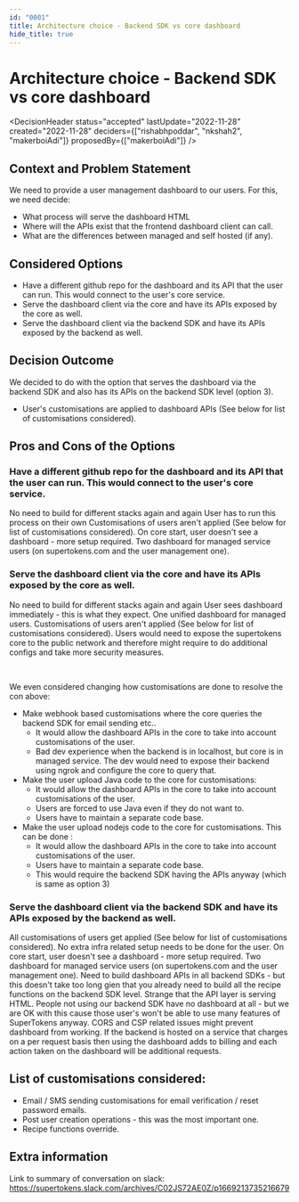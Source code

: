 ```yaml
---
id: "0001"
title: Architecture choice - Backend SDK vs core dashboard
hide_title: true
---
```



# Architecture choice - Backend SDK vs core dashboard

<DecisionHeader status="accepted" lastUpdate="2022-11-28" created="2022-11-28" deciders={["rishabhpoddar", "nkshah2", "makerboiAdi"]} proposedBy={["makerboiAdi"]} />

## Context and Problem Statement

We need to provide a user management dashboard to our users. For this, we need decide:
- What process will serve the dashboard HTML
- Where will the APIs exist that the frontend dashboard client can call.
- What are the differences between managed and self hosted (if any).

## Considered Options

* Have a different github repo for the dashboard and its API that the user can run. This would connect to the user's core service.
* Serve the dashboard client via the core and have its APIs exposed by the core as well.
* Serve the dashboard client via the backend SDK and have its APIs exposed by the backend as well.


## Decision Outcome

We decided to do with the option that serves the dashboard via the backend SDK and also has its APIs on the backend SDK level (option 3).

* User's customisations are applied to dashboard APIs (See below for list of customisations considered).


## Pros and Cons of the Options

### Have a different github repo for the dashboard and its API that the user can run. This would connect to the user's core service.

<ArgumentPro> No need to build for different stacks again and again </ArgumentPro>
<ArgumentCon> User has to run this process on their own </ArgumentCon>
<ArgumentCon> Customisations of users aren't applied (See below for list of customisations considered). </ArgumentCon>
<ArgumentCon> On core start, user doesn't see a dashboard - more setup required. </ArgumentCon>
<ArgumentCon> Two dashboard for managed service users (on supertokens.com and the user management one). </ArgumentCon>


### Serve the dashboard client via the core and have its APIs exposed by the core as well.

<ArgumentPro> No need to build for different stacks again and again </ArgumentPro>
<ArgumentPro> User sees dashboard immediately - this is what they expect. </ArgumentPro>
<ArgumentPro> One unified dashboard for managed users. </ArgumentPro>
<ArgumentCon> Customisations of users aren't applied (See below for list of customisations considered). </ArgumentCon>
<ArgumentCon> Users would need to expose the supertokens core to the public network and therefore might require to do additional configs and take more security measures. </ArgumentCon>

<br />

We even considered changing how customisations are done to resolve the con above:
- Make webhook based customisations where the core queries the backend SDK for email sending etc..
    - <ArgumentPro>It would allow the dashboard APIs in the core to take into account customisations of the user.</ArgumentPro>
    - <ArgumentCon>Bad dev experience when the backend is in localhost, but core is in managed service. The dev would need to expose their backend using ngrok and configure the core to query that.</ArgumentCon> 
- Make the user upload Java code to the core for customisations:
    - <ArgumentPro>It would allow the dashboard APIs in the core to take into account customisations of the user.</ArgumentPro>
    - <ArgumentCon>Users are forced to use Java even if they do not want to.</ArgumentCon> 
    - <ArgumentCon>Users have to maintain a separate code base.</ArgumentCon> 
- Make the user upload nodejs code to the core for customisations. This can be done :
    - <ArgumentPro>It would allow the dashboard APIs in the core to take into account customisations of the user.</ArgumentPro>
    - <ArgumentCon>Users have to maintain a separate code base.</ArgumentCon> 
    - <ArgumentNeut>This would require the backend SDK having the APIs anyway (which is same as option 3)</ArgumentNeut>

### Serve the dashboard client via the backend SDK and have its APIs exposed by the backend as well.

<ArgumentPro> All customisations of users get applied (See below for list of customisations considered). </ArgumentPro>
<ArgumentPro> No extra infra related setup needs to be done for the user. </ArgumentPro>
<ArgumentCon> On core start, user doesn't see a dashboard - more setup required. </ArgumentCon>
<ArgumentCon> Two dashboard for managed service users (on supertokens.com and the user management one). </ArgumentCon>
<ArgumentCon> Need to build dashboard APIs in all backend SDKs - but this doesn't take too long gien that you already need to build all the recipe functions on the backend SDK level. </ArgumentCon>
<ArgumentCon> Strange that the API layer is serving HTML. </ArgumentCon>
<ArgumentCon> People not using our backend SDK have no dashboard at all - but we are OK with this cause those user's won't be able to use many features of SuperTokens anyway. </ArgumentCon>
<ArgumentCon> CORS and CSP related issues might prevent dashboard from working. </ArgumentCon>
<ArgumentCon> If the backend is hosted on a service that charges on a per request basis then using the dashboard adds to billing and each action taken on the dashboard will be additional requests. </ArgumentCon>

## List of customisations considered:
- Email / SMS sending customisations for email verification / reset password emails.
- Post user creation operations - this was the most important one.
- Recipe functions override.

## Extra information
Link to summary of conversation on slack: https://supertokens.slack.com/archives/C02JS72AE0Z/p1669213735216679
